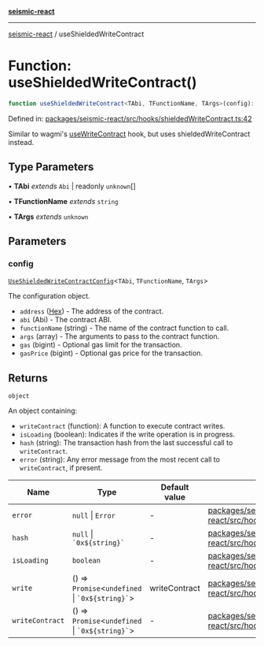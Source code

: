 [**seismic-react**](/seismic-react/README.mdx)

---

[seismic-react](/seismic-react/globals.mdx) / useShieldedWriteContract

# Function: useShieldedWriteContract()

```ts
function useShieldedWriteContract<TAbi, TFunctionName, TArgs>(config): object
```

Defined in: [packages/seismic-react/src/hooks/shieldedWriteContract.ts:42](https://github.com/SeismicSystems/seismic-client/blob/63496655224ae1d3e8c312c6d8d80f51a6b6de42/packages/seismic-react/src/hooks/shieldedWriteContract.ts#L42)

Similar to wagmi's [useWriteContract](https://wagmi.sh/react/api/hooks/useWriteContract) hook,
but uses shieldedWriteContract instead.

## Type Parameters

• **TAbi** _extends_ `Abi` \| readonly `unknown`[]

• **TFunctionName** _extends_ `string`

• **TArgs** _extends_ `unknown`

## Parameters

### config

[`UseShieldedWriteContractConfig`](/seismic-react/type-aliases/UseShieldedWriteContractConfig.mdx)\<`TAbi`, `TFunctionName`, `TArgs`\>

The configuration object.

- `address` ([Hex](https://github.com/wevm/viem)) - The address of the contract.
- `abi` (Abi) - The contract ABI.
- `functionName` (string) - The name of the contract function to call.
- `args` (array) - The arguments to pass to the contract function.
- `gas` (bigint) - Optional gas limit for the transaction.
- `gasPrice` (bigint) - Optional gas price for the transaction.

## Returns

`object`

An object containing:

- `writeContract` (function): A function to execute contract writes.
- `isLoading` (boolean): Indicates if the write operation is in progress.
- `hash` (string): The transaction hash from the last successful call to `writeContract`.
- `error` (string): Any error message from the most recent call to `writeContract`, if present.

| Name                                       | Type                                                  | Default value | Defined in                                                                                                                                                                                                                     |
| ------------------------------------------ | ----------------------------------------------------- | ------------- | ------------------------------------------------------------------------------------------------------------------------------------------------------------------------------------------------------------------------------ |
| <a id="error"></a> `error`                 | `null` \| `Error`                                     | -             | [packages/seismic-react/src/hooks/shieldedWriteContract.ts:101](https://github.com/SeismicSystems/seismic-client/blob/63496655224ae1d3e8c312c6d8d80f51a6b6de42/packages/seismic-react/src/hooks/shieldedWriteContract.ts#L101) |
| <a id="hash"></a> `hash`                   | `null` \| `` `0x${string}` ``                         | -             | [packages/seismic-react/src/hooks/shieldedWriteContract.ts:102](https://github.com/SeismicSystems/seismic-client/blob/63496655224ae1d3e8c312c6d8d80f51a6b6de42/packages/seismic-react/src/hooks/shieldedWriteContract.ts#L102) |
| <a id="isloading"></a> `isLoading`         | `boolean`                                             | -             | [packages/seismic-react/src/hooks/shieldedWriteContract.ts:100](https://github.com/SeismicSystems/seismic-client/blob/63496655224ae1d3e8c312c6d8d80f51a6b6de42/packages/seismic-react/src/hooks/shieldedWriteContract.ts#L100) |
| <a id="write"></a> `write`                 | () => `Promise`\<`undefined` \| `` `0x${string}` ``\> | writeContract | [packages/seismic-react/src/hooks/shieldedWriteContract.ts:99](https://github.com/SeismicSystems/seismic-client/blob/63496655224ae1d3e8c312c6d8d80f51a6b6de42/packages/seismic-react/src/hooks/shieldedWriteContract.ts#L99)   |
| <a id="writecontract"></a> `writeContract` | () => `Promise`\<`undefined` \| `` `0x${string}` ``\> | -             | [packages/seismic-react/src/hooks/shieldedWriteContract.ts:98](https://github.com/SeismicSystems/seismic-client/blob/63496655224ae1d3e8c312c6d8d80f51a6b6de42/packages/seismic-react/src/hooks/shieldedWriteContract.ts#L98)   |
